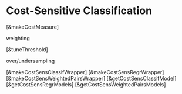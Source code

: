 # Cost-Sensitive Classification

[&makeCostMeasure]


weighting

[&tuneThreshold]


over/undersampling

[&makeCostSensClassifWrapper]
[&makeCostSensRegrWrapper]
[&makeCostSensWeightedPairsWrapper]
[&getCostSensClassifModel]
[&getCostSensRegrModels]
[&getCostSensWeightedPairsModels]

